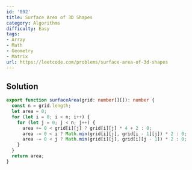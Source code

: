 ```yaml
---
id: '892'
title: Surface Area of 3D Shapes
category: Algorithms
difficulty: Easy
tags:
- Array
- Math
- Geometry
- Matrix
url: https://leetcode.com/problems/surface-area-of-3d-shapes
---
```


## Solution

```typescript filename="solution.ts" copy
export function surfaceArea(grid: number[][]): number {
  const n = grid.length;
  let area = 0;
  for (let i = 0; i < n; i++) {
    for (let j = 0; j < n; j++) {
      area += 0 < grid[i][j] ? grid[i][j] * 4 + 2 : 0;
      area -= 0 < i ? Math.min(grid[i][j], grid[i - 1][j]) * 2 : 0;
      area -= 0 < j ? Math.min(grid[i][j], grid[i][j - 1]) * 2 : 0;
    }
  }
  return area;
}
```

